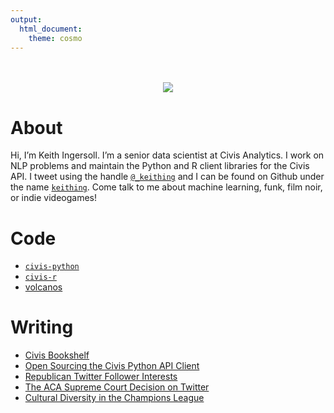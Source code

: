 ```yaml
---
output:
  html_document:
    theme: cosmo
---
```



<br />
<br />
<center>
![](mecircle.png)
</center>


About
=====

Hi, I'm Keith Ingersoll.  I'm a senior data scientist at Civis Analytics.
I work on NLP problems and maintain the Python and R client libraries for
the Civis API.  I tweet using the handle
[`@_keithing`](https://twitter.com/_keithing) and I can be found on Github
under the name [`keithing`](https://github.com/keithing). Come talk to me
about machine learning, funk, film noir, or indie videogames!


Code
====

- [`civis-python`](https://github.com/civisanalytics/civis-python)
- [`civis-r`](https://github.com/civisanalytics/civis-r)
- [volcanos](http://research-truck.civisanalytics.com/volcanos/volcanos.html)


Writing
=======

- [Civis Bookshelf](https://www.civisanalytics.com/blog/civis-bookshelf-modeling-predict-sarcasm-emoji/)
- [Open Sourcing the Civis Python API Client](https://www.civisanalytics.com/blog/open-sourcing-civis-api-client-python/)
- [Republican Twitter Follower Interests](https://www.civisanalytics.com/blog/foreign-policy-guns-celebrities-and-reality-tv-an-analysis-of-republican-twitter-follower-interests/)
- [The ACA Supreme Court Decision on Twitter](https://www.civisanalytics.com/blog/the-healthcare-discussion-on-twitter-after-the-aca-decision-are-we-back-to-square-one/)
- [Cultural Diversity in the Champions League](http://content.iospress.com/articles/journal-of-sports-analytics/jsa52)

